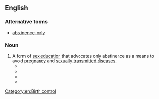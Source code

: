 {{also|abstinence-only}}
==English==

===Alternative forms===
* [[abstinence-only]] {{qualifier|in [[attributive]] use}}

===Noun===
{{en-noun|-}}

# A form of [[sex education]] that advocates only abstinence as a means to avoid [[pregnancy]] and [[sexually transmitted diseases]].
#* {{quote-text|lang=en|year=2002|author=Marysol Asencio|title=Sex and Sexuality Among New York's Puerto Rican Youth|page=149|url=http://books.google.com/books?id=8AlJw95JhewC&pg=PA149&dq=abstinence-only+-abstinence-only-programs&lr=&ei=hvBuR-K-Np6MjAHR5tHYBQ&sig=ssfZ_m9qSseEuFca29Hhe4acCOs
|passage=Programs have been developed that either advocate '''abstinence only''' […] or abstinence-plus […].}}
#* {{quote-text|lang=en|year=2002|author=Larry D. Burlew and Dave Capuzzi |title=Sexuality Counseling|page=75|url=http://books.google.com/books?id=pypHAAAAMAAJ&q=abstinence-only+-abstinence-only-programs&dq=abstinence-only+-abstinence-only-programs&lr=&ei=PfJuR-X3KbXgiwHg5vUU&pgis=1
|passage=Arkansas, Florida, Indiana, Louisiana, Mississippi, and Texas specify the teaching of '''abstinence only''' until marriage.}}
#* {{quote-text|lang=en|year=2003|author=Judith Levine|title=Harmful to Minors: The Perils of Protecting Children from Sex|page=101|url=http://books.google.com/books?id=1hu8c_wDwvoC&pg=PA101&dq=abstinence-only+-abstinence-only-programs&lr=&ei=AfBuR5uEPZySjgGkgIli&sig=fhLW_H24GjCbZAnG6M68iI3cO8I
|passage=Not only was the federal government encouraging '''abstinence only'''; […].}}
#* {{quote-text|lang=en|year=2006|author=David Cooper|title=Broken America|page=182|url=http://books.google.com/books?id=Z_GCmvHu5c0C&pg=PA182&dq=abstinence-only+-abstinence-only-programs&lr=&ei=jfNuR8aSKozAiQHTg8Bp&sig=7rsRT32E2cqQ0PN2hnxjE8THfk8#PPA182,M1
|passage=[…] directly to organizations that teach '''abstinence only''' without going through the states.}}

[[Category:en:Birth control]]